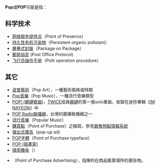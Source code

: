 '''Pop'''或'''POP'''可能是指：
==科学技术==
* [[网络服务提供点|网络服务提供点]]（Point of Presence）
* [[持久性有机污染物|持久性有机污染物]]（Persistent organic pollutant）
* [[層疊式封裝|層疊式封裝]]（Package on Package）
* [[郵局協定|郵局協定]] (Post Office Protocol)
* [[飞行员操作手册|飞行员操作手册]]（Polit operation procedure）
==其它==
* [[波普藝術|波普藝術]]（Pop Art），一種藝術風格或時期
* [[Pop音樂|Pop音樂]]（Pop Music），一種流行音樂類型
* [[POP!_(娜璉歌曲)|POP! (娜璉歌曲)]]，[[TWICE|TWICE]]成員[[娜璉|娜璉]]的第一張solo單曲，收錄在迷你專輯《[[IM_NAYEON|IM NAYEON]]》中
* [[POP_Radio聯播網|POP Radio聯播網]]，台灣的廣播聯播網之一
* [[流行音樂|流行音樂]]（Popular Music）
* [[購買點|購買點]]（Point of Purchase）之縮寫。參見[[銷售時點情報系統|銷售時點情報系統]]
* [[彈出式廣告|彈出式廣告]]（pop-up ad）
* [[POP字體|POP字體]]（Point of Purchase typeface）
* [[POP_(插畫家)|POP (插畫家)]]
* [[降雨機率|降雨機率]]（{{link-en|Probability of precipitation|Probability of precipitation}}）
* {{link-ja|POP廣告|POP広告}}（Point of Purchase Advertising），指陳列在商品販賣場所的廣告物。

{{disambig|Cat=三字拉丁字母缩写消歧义}}